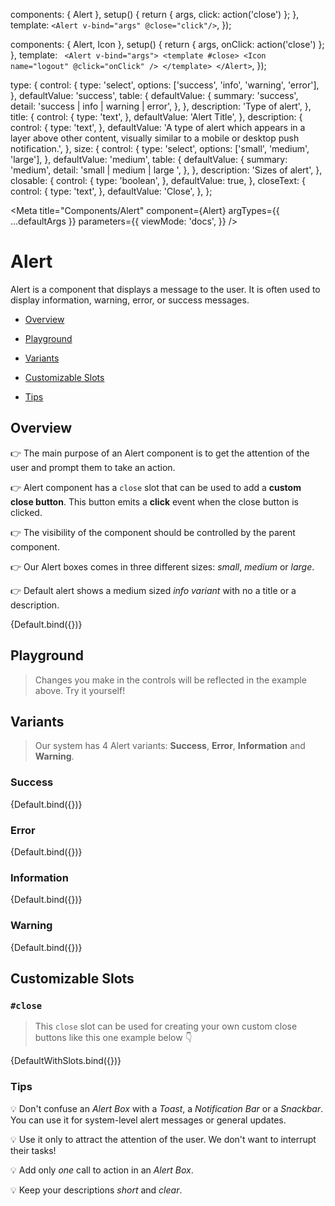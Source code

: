 
  components: { Alert },
  setup() {
    return { args, click: action('close') };
  },
  template: `<Alert v-bind="args" @close="click"/>`,
});

  components: { Alert, Icon },
  setup() {
    return { args, onClick: action('close') };
  },
  template: `
  <Alert v-bind="args">
    <template #close>
      <Icon name="logout" @click="onClick" />
    </template>
  </Alert>`,
});

  type: {
    control: {
      type: 'select',
      options: ['success', 'info', 'warning', 'error'],
    },
    defaultValue: 'success',
    table: {
      defaultValue: {
        summary: 'success',
        detail: 'success | info | warning | error',
      },
    },
    description: 'Type of alert',
  },
  title: {
    control: {
      type: 'text',
    },
    defaultValue: 'Alert Title',
  },
  description: {
    control: {
      type: 'text',
    },
    defaultValue:
      'A type of alert which appears in a layer above other content, visually similar to a mobile or desktop push notification.',
  },
  size: {
    control: {
      type: 'select',
      options: ['small', 'medium', 'large'],
    },
    defaultValue: 'medium',
    table: {
      defaultValue: {
        summary: 'medium',
        detail: 'small | medium | large ',
      },
    },
    description: 'Sizes of alert',
  },
  closable: {
    control: {
      type: 'boolean',
    },
    defaultValue: true,
  },
  closeText: {
    control: {
      type: 'text',
    },
    defaultValue: 'Close',
  },
};

<Meta
  title="Components/Alert"
  component={Alert}
  argTypes={{ ...defaultArgs }}
  parameters={{
    viewMode: 'docs',
  }}
/>

# Alert

Alert is a component that displays a message to the user. It is often used to display information, warning, error, or success messages.

- [Overview](#overview)

- [Playground](#playground)

- [Variants](#variants)

- [Customizable Slots](#customizable-slots)

- [Tips](#tips)

## Overview <a id="overview" />

👉 The main purpose of an Alert component is to get the attention of the user and prompt them to take an action.

👉 Alert component has a `close` slot that can be used to add a **custom close button**. This button emits a **click** event when the close button is clicked.

👉 The visibility of the component should be controlled by the parent component.

👉 Our Alert boxes comes in three different sizes: _small_, _medium_ or _large_.

👉 Default alert shows a medium sized _info variant_ with no a title or a description.

<Canvas withSource="open">
  <Story
    name="Overview"
    argTypes={{ ...Default.argTypes }}
    args={{ type: 'success' }}
  >
    {Default.bind({})}
  </Story>
</Canvas>

## Playground <a id="playground" />

> Changes you make in the controls will be reflected in the example above. Try it yourself!

<ArgsTable story="Overview" exclude={/^(click|close|on.*)$/} />

## Variants <a id="variants" />

> Our system has 4 Alert variants: **Success**, **Error**, **Information** and **Warning**.

### Success

<Canvas withSource="open">
  <Story
    name="Success"
    argTypes={{ ...Default.argTypes }}
    args={{
      type: 'success',
      title: 'Success',
      description:
        'Success Variant! This is a short but descriptive message that indicates a successful action.',
    }}
  >
    {Default.bind({})}
  </Story>
</Canvas>

### Error

<Canvas withSource="open">
  <Story
    name="Error"
    argTypes={{ ...Default.argTypes }}
    args={{
      type: 'error',
      title: 'Error',
      description:
        'Error Variant! This is a short but descriptive message that indicates a negative action.',
    }}
  >
    {Default.bind({})}
  </Story>
</Canvas>

### Information

<Canvas withSource="open">
  <Story
    name="Information"
    argTypes={{ ...Default.argTypes }}
    args={{
      type: 'info',
      title: 'Info',
      description:
        'Info Variant! This is a short but descriptive message that indicates a neutral informative action.',
    }}
  >
    {Default.bind({})}
  </Story>
</Canvas>

### Warning

<Canvas withSource="open">
  <Story
    name="Warning"
    argTypes={{ ...Default.argTypes }}
    args={{
      type: 'warning',
      title: 'Warning',
      description:
        'Warning Variant! This is a short but descriptive message that indicates a negative or dangerous action.',
    }}
  >
    {Default.bind({})}
  </Story>
</Canvas>

## Customizable Slots <a id="customizable-slots" />

### `#close`

> This `close` slot can be used for creating your own custom close buttons like this one example below 👇

<Canvas withSource="open">
  <Story
    name="Custom Close Button"
    argTypes={{ ...Default.argTypes }}
    args={{
      type: 'info',
      title: 'With a custom button',
      description:
        'This alert box looks very similar to our default examples but it contains a custom close button in it!',
    }}
  >
    {DefaultWithSlots.bind({})}
  </Story>
</Canvas>

### Tips <a id="tips" />

💡 Don't confuse an _Alert Box_ with a _Toast_, a _Notification Bar_ or a _Snackbar_. You can use it for system-level alert messages or general updates.

💡 Use it only to attract the attention of the user. We don't want to interrupt their tasks!

💡 Add only _one_ call to action in an _Alert Box_.

💡 Keep your descriptions _short_ and _clear_.
